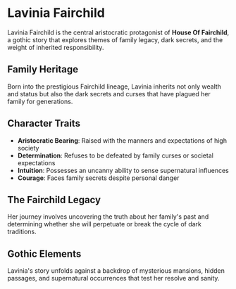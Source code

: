 # Lavinia Fairchild

Lavinia Fairchild is the central aristocratic protagonist of **House Of Fairchild**, a gothic story that explores themes of family legacy, dark secrets, and the weight of inherited responsibility.

## Family Heritage

Born into the prestigious Fairchild lineage, Lavinia inherits not only wealth and status but also the dark secrets and curses that have plagued her family for generations.

## Character Traits

- **Aristocratic Bearing**: Raised with the manners and expectations of high society
- **Determination**: Refuses to be defeated by family curses or societal expectations
- **Intuition**: Possesses an uncanny ability to sense supernatural influences
- **Courage**: Faces family secrets despite personal danger

## The Fairchild Legacy

Her journey involves uncovering the truth about her family's past and determining whether she will perpetuate or break the cycle of dark traditions.

## Gothic Elements

Lavinia's story unfolds against a backdrop of mysterious mansions, hidden passages, and supernatural occurrences that test her resolve and sanity.
